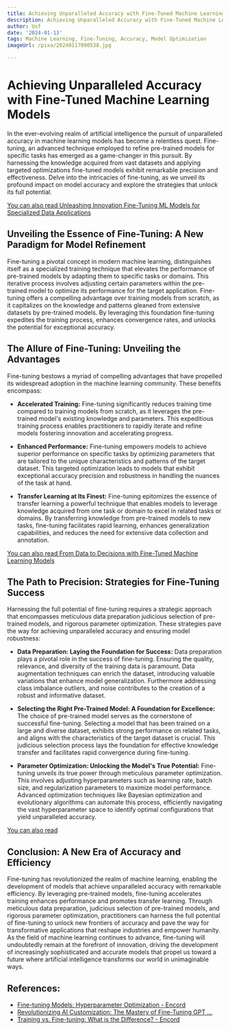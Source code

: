 ```yaml
---
title: Achieving Unparalleled Accuracy with Fine-Tuned Machine Learning Models
description: Achieving Unparalleled Accuracy with Fine-Tuned Machine Learning Models
author: Usf
date: '2024-01-13'
tags: Machine Learning, Fine-Tuning, Accuracy, Model Optimization
imageUrl: /pixa/20240117090538.jpg

---
```

# Achieving  Unparalleled  Accuracy with Fine-Tuned Machine Learning Models

In the ever-evolving realm of artificial intelligence the pursuit of unparalleled accuracy in machine learning models has become a relentless  quest. Fine-tuning, an advanced technique  employed to refine pre-trained models for specific tasks has emerged as a game-changer in  this pursuit. By harnessing the knowledge acquired from vast datasets and applying targeted optimizations fine-tuned models exhibit  remarkable precision and effectiveness. Delve  into the intricacies of fine-tuning, as we unveil its profound impact on  model accuracy and explore the  strategies that  unlock its full potential.

[You can also  read Unleashing Innovation Fine-Tuning ML  Models for Specialized Data Applications](Unleashing%20Innovation%20Fine-Tuning%20ML%20Models%20for%20Specialized%20Data%20Applications)


## Unveiling the Essence of Fine-Tuning: A New Paradigm for Model  Refinement

Fine-tuning a pivotal concept  in modern machine learning, distinguishes itself as a specialized training technique  that elevates  the performance of pre-trained models  by adapting them to specific tasks or domains. This iterative process  involves adjusting certain parameters within the pre-trained model to optimize its performance for the target  application. Fine-tuning  offers  a compelling advantage over training models from scratch, as it capitalizes on the knowledge  and patterns  gleaned from extensive datasets by pre-trained models. By leveraging this  foundation fine-tuning  expedites the training process, enhances convergence rates, and unlocks the potential for exceptional  accuracy.

## The Allure of Fine-Tuning: Unveiling the Advantages

Fine-tuning bestows a myriad of compelling advantages that  have propelled its widespread adoption in the machine  learning  community. These benefits encompass:

* **Accelerated Training:** Fine-tuning significantly reduces training time compared to training models from scratch, as it leverages the pre-trained model's existing knowledge and parameters. This expeditious training process enables practitioners to rapidly iterate and refine models fostering innovation and accelerating progress.

* **Enhanced Performance:** Fine-tuning empowers models to achieve superior performance on specific  tasks  by optimizing parameters that are tailored  to the unique characteristics and patterns of the target dataset. This targeted optimization  leads to models  that exhibit exceptional accuracy precision and robustness  in handling the nuances of the  task at hand.

* **Transfer  Learning at Its Finest:** Fine-tuning epitomizes the essence of  transfer learning a powerful technique that enables models to leverage knowledge acquired from one task or domain to excel in related tasks or domains. By  transferring knowledge from pre-trained models to new  tasks, fine-tuning facilitates rapid learning, enhances generalization capabilities, and  reduces the need for extensive data collection and annotation.

[You can also  read From Data to Decisions  with Fine-Tuned Machine Learning Models](From%20Data%20to%20Decisions%20with%20Fine-Tuned%20Machine%20Learning%20Models)


## The Path to  Precision: Strategies for Fine-Tuning Success

Harnessing the full potential of fine-tuning requires a strategic approach that encompasses  meticulous data preparation  judicious selection of pre-trained models, and rigorous parameter optimization. These strategies pave the way for achieving unparalleled accuracy and ensuring model robustness:

* **Data Preparation: Laying the Foundation  for Success:** Data preparation plays a pivotal role  in the success  of fine-tuning. Ensuring the quality, relevance, and diversity of the training data is paramount. Data  augmentation techniques can enrich the dataset, introducing valuable variations that enhance model generalization. Furthermore addressing class imbalance outliers, and noise  contributes to the creation of a robust and informative dataset.

* **Selecting the  Right Pre-Trained Model: A Foundation for Excellence:** The choice of pre-trained model  serves as the cornerstone of successful fine-tuning.  Selecting a model that has  been trained on a large and diverse dataset,  exhibits strong performance on related tasks, and aligns with the characteristics of the target dataset is crucial. This  judicious selection process  lays the foundation for effective  knowledge transfer and facilitates rapid convergence during fine-tuning.

* **Parameter Optimization: Unlocking the Model's True Potential:** Fine-tuning unveils its true power through meticulous parameter optimization. This involves adjusting hyperparameters such as learning rate, batch size, and regularization parameters to maximize model performance. Advanced optimization techniques like Bayesian optimization and evolutionary algorithms can automate this  process, efficiently navigating  the vast hyperparameter space to identify optimal configurations  that yield unparalleled accuracy.

[You can also read ]()


## Conclusion: A New Era of Accuracy and Efficiency

Fine-tuning  has  revolutionized the realm of machine learning, enabling the development of models that achieve unparalleled accuracy  with remarkable efficiency.  By leveraging pre-trained models,  fine-tuning accelerates training enhances performance and promotes transfer learning. Through meticulous data preparation, judicious selection of pre-trained models, and rigorous parameter optimization, practitioners can harness the full potential of fine-tuning to unlock new frontiers of accuracy and pave the way for transformative applications that reshape industries and empower humanity. As the field of machine learning  continues  to advance, fine-tuning will  undoubtedly remain at the forefront of innovation, driving the development of  increasingly sophisticated and accurate models that  propel us toward  a future where artificial intelligence transforms our  world in  unimaginable ways.

## References:
- [Fine-tuning Models: Hyperparameter Optimization - Encord](https://encord.com/blog/fine-tuning-models-hyperparameter-optimization/)
- [Revolutionizing AI Customization: The Mastery of Fine-Tuning GPT ...](https://medium.com/artificial-intelligence-blocbelt/revolutionizing-ai-customization-the-mastery-of-fine-tuning-gpt-3-5-turbo-87f364079459)
- [Training vs. Fine-tuning: What is the Difference? - Encord](https://encord.com/blog/training-vs-fine-tuning/)
